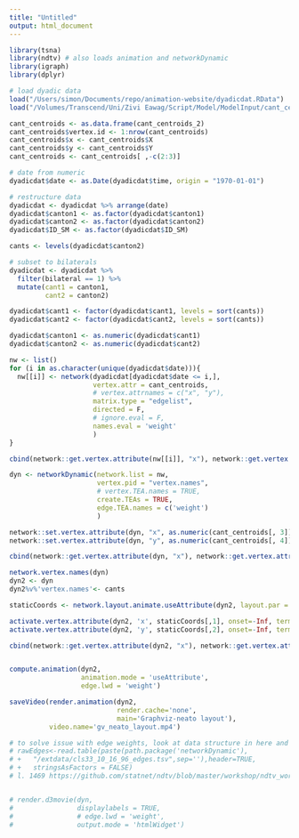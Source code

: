 ```yaml
---
title: "Untitled"
output: html_document
---
```


```r
library(tsna)
library(ndtv) # also loads animation and networkDynamic
library(igraph)
library(dplyr)

# load dyadic data
load("/Users/simon/Documents/repo/animation-website/dyadicdat.RData")
load("/Volumes/Transcend/Uni/Zivi Eawag/Script/Model/ModelInput/cant_centroids.RData")

cant_centroids <- as.data.frame(cant_centroids_2)
cant_centroids$vertex.id <- 1:nrow(cant_centroids)
cant_centroids$x <- cant_centroids$X
cant_centroids$y <- cant_centroids$Y
cant_centroids <- cant_centroids[ ,-c(2:3)]

# date from numeric
dyadicdat$date <- as.Date(dyadicdat$time, origin = "1970-01-01")

# restructure data
dyadicdat <- dyadicdat %>% arrange(date)
dyadicdat$canton1 <- as.factor(dyadicdat$canton1)
dyadicdat$canton2 <- as.factor(dyadicdat$canton2)
dyadicdat$ID_SM <- as.factor(dyadicdat$ID_SM)

cants <- levels(dyadicdat$canton2)

# subset to bilaterals
dyadicdat <- dyadicdat %>%
  filter(bilateral == 1) %>%
  mutate(cant1 = canton1,
         cant2 = canton2)

dyadicdat$cant1 <- factor(dyadicdat$cant1, levels = sort(cants)) 
dyadicdat$cant2 <- factor(dyadicdat$cant2, levels = sort(cants)) 

dyadicdat$canton1 <- as.numeric(dyadicdat$cant1)
dyadicdat$canton2 <- as.numeric(dyadicdat$cant2)

nw <- list()
for (i in as.character(unique(dyadicdat$date))){
  nw[[i]] <- network(dyadicdat[dyadicdat$date <= i,],
                     vertex.attr = cant_centroids,
                     # vertex.attrnames = c("x", "y"), 
                     matrix.type = "edgelist",
                     directed = F,
                     # ignore.eval = F,
                     names.eval = 'weight'
                     )
}

cbind(network::get.vertex.attribute(nw[[i]], "x"), network::get.vertex.attribute(nw[[i]], "y"))

dyn <- networkDynamic(network.list = nw,
                      vertex.pid = "vertex.names",
                      # vertex.TEA.names = TRUE,
                      create.TEAs = TRUE,
                      edge.TEA.names = c('weight')
                      )

network::set.vertex.attribute(dyn, "x", as.numeric(cant_centroids[, 3])) 
network::set.vertex.attribute(dyn, "y", as.numeric(cant_centroids[, 4])) 

cbind(network::get.vertex.attribute(dyn, "x"), network::get.vertex.attribute(dyn, "y"))

network.vertex.names(dyn)
dyn2 <- dyn
dyn2%v%'vertex.names'<- cants

staticCoords <- network.layout.animate.useAttribute(dyn2, layout.par = list(x = "x", y = "y"), verbose = F)

activate.vertex.attribute(dyn2, 'x', staticCoords[,1], onset=-Inf, terminus=Inf)
activate.vertex.attribute(dyn2, 'y', staticCoords[,2], onset=-Inf, terminus=Inf)

cbind(network::get.vertex.attribute(dyn2, "x"), network::get.vertex.attribute(dyn2, "y"))


compute.animation(dyn2,
                  animation.mode = 'useAttribute',
                  edge.lwd = 'weight')

saveVideo(render.animation(dyn2, 
                           render.cache='none',
                           main='Graphviz-neato layout'),
          video.name='gv_neato_layout.mp4')

# to solve issue with edge weights, look at data structure in here and set up accordingly: 
# rawEdges<-read.table(paste(path.package('networkDynamic'),
# +   "/extdata/cls33_10_16_96_edges.tsv",sep=''),header=TRUE,
# +   stringsAsFactors = FALSE)
# l. 1469 https://github.com/statnet/ndtv/blob/master/workshop/ndtv_workshop.Rmd 


# render.d3movie(dyn,
#                displaylabels = TRUE,
#                # edge.lwd = 'weight',
#                output.mode = 'htmlWidget')
```
